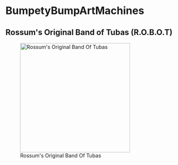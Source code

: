 =BumpetyBumpArtMachines=

==Rossum's Original Band of Tubas (R.O.B.O.T)==

[[File:static/R.O.B.O.T.jpg|center|300px|Rossum's Original Band Of Tubas]]


